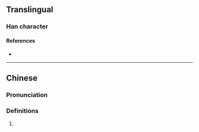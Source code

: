 {{character info}}
==Translingual==

===Han character===
{{Han char|rn=86|rad=火|as=12|sn=16|four=|canj=FYTG|ids=⿰火童}}

====References====
* {{Han ref|kx=0683.060|dkj=19418|hdz=32236.070|uh=71D1|ud=29137}}

----

==Chinese==
{{zh-forms}}

===Pronunciation===
{{zh-pron
|m=tóng
|c=tung4
|mc=
|oc=
|ma=
|cat=
}}

===Definitions===
{{zh-hanzi}}

# {{rfdef|1=zh}}